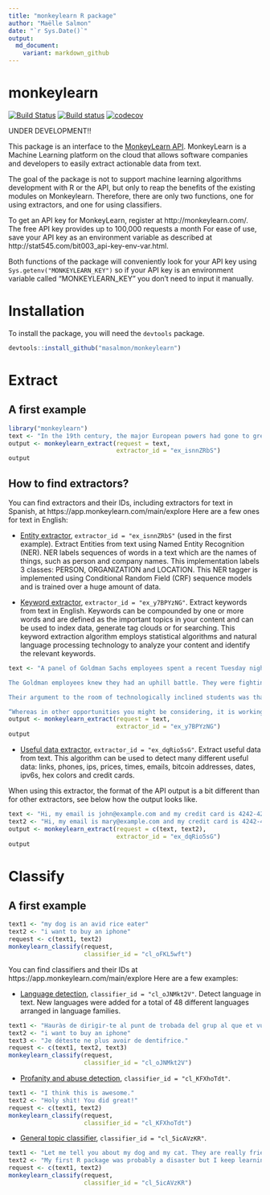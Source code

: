 ```yaml
---
title: "monkeylearn R package"
author: "Maëlle Salmon"
date: "`r Sys.Date()`"
output:
  md_document:
    variant: markdown_github
---
```

monkeylearn
=============
[![Build Status](https://travis-ci.org/masalmon/monkeylearn.svg?branch=master)](https://travis-ci.org/masalmon/monkeylearn)
[![Build status](https://ci.appveyor.com/api/projects/status/a7bjnb5dpr8qrx58?svg=true)](https://ci.appveyor.com/project/masalmon/monkeylearn)
[![codecov](https://codecov.io/gh/masalmon/monkeylearn/branch/master/graph/badge.svg)](https://codecov.io/gh/masalmon/monkeylearn)

UNDER DEVELOPMENT!!

This package is an interface to the [MonkeyLearn API](http://docs.monkeylearn.com/article/api-reference/). MonkeyLearn is a Machine Learning platform on the cloud that allows software companies and developers to easily extract actionable data from text.

The goal of the package is not to support machine learning algorithms development with R or the API, but only to reap the benefits of the existing modules on Monkeylearn. Therefore, there are only two functions, one for using extractors, and one for using classifiers.

To get an API key for MonkeyLearn, register at http://monkeylearn.com/. The free API key provides up to 100,000 requests a month For ease of use, save your API key as an environment variable as described at http://stat545.com/bit003_api-key-env-var.html.

Both functions of the package will conveniently look for your API key using `Sys.getenv("MONKEYLEARN_KEY")` so if your API key is an environment variable called "MONKEYLEARN_KEY" you don't need to input it manually.

# Installation

To install the package, you will need the `devtools` package.

```r
devtools::install_github("masalmon/monkeylearn")

```


# Extract

## A first example 

```r
library("monkeylearn")
text <- "In the 19th century, the major European powers had gone to great lengths to maintain a balance of power throughout Europe, resulting in the existence of a complex network of political and military alliances throughout the continent by 1900.[7] These had started in 1815, with the Holy Alliance between Prussia, Russia, and Austria. Then, in October 1873, German Chancellor Otto von Bismarck negotiated the League of the Three Emperors (German: Dreikaiserbund) between the monarchs of Austria-Hungary, Russia and Germany."
output <- monkeylearn_extract(request = text,
                              extractor_id = "ex_isnnZRbS")
output

```

## How to find extractors?

You can find extractors and their IDs, including extractors for text in Spanish, at https://app.monkeylearn.com/main/explore Here are a few ones for text in English:

* [Entity extractor](https://app.monkeylearn.com/extraction/extractors/ex_isnnZRbS/tab/description-tab), `extractor_id = "ex_isnnZRbS"` (used in the first example). Extract Entities from text using Named Entity Recognition (NER). NER labels sequences of words in a text which are the names of things, such as person and company names. This implementation labels 3 classes: PERSON, ORGANIZATION and LOCATION. This NER tagger is implemented using Conditional Random Field (CRF) sequence models and is trained over a huge amount of data.

* [Keyword extractor](https://app.monkeylearn.com/extraction/extractors/ex_y7BPYzNG/tab/description-tab), `extractor_id = "ex_y7BPYzNG"`. Extract keywords from text in English. Keywords can be compounded by one or more words and are defined as the important topics in your content and can be used to index data, generate tag clouds or for searching. This keyword extraction algorithm employs statistical algorithms and natural language processing technology to analyze your content and identify the relevant keywords.

```r
text <- "A panel of Goldman Sachs employees spent a recent Tuesday night at the Columbia University faculty club trying to convince a packed room of potential recruits that Wall Street, not Silicon Valley, was the place to be for computer scientists.

The Goldman employees knew they had an uphill battle. They were fighting against perceptions of Wall Street as boring and regulation-bound and Silicon Valley as the promised land of flip-flops, beanbag chairs and million-dollar stock options.

Their argument to the room of technologically inclined students was that Wall Street was where they could find far more challenging, diverse and, yes, lucrative jobs working on some of the world’s most difficult technical problems.

“Whereas in other opportunities you might be considering, it is working one type of data or one type of application, we deal in hundreds of products in hundreds of markets, with thousands or tens of thousands of clients, every day, millions of times of day worldwide,” Afsheen Afshar, a managing director at Goldman Sachs, told the students."
output <- monkeylearn_extract(request = text,
                              extractor_id = "ex_y7BPYzNG")
output

```

* [Useful data extractor](https://app.monkeylearn.com/extraction/extractors/ex_dqRio5sG/tab/description-tab), `extractor_id = "ex_dqRio5sG"`. Extract useful data from text. This algorithm can be used to detect many different useful data: links, phones, ips, prices, times, emails, bitcoin addresses, dates, ipv6s, hex colors and credit cards.

When using this extractor, the format of the API output is a bit different than for other extractors, see below how the output looks like.

```r
text <- "Hi, my email is john@example.com and my credit card is 4242-4242-4242-4242 so you can charge me with $10. My phone number is 15555 9876. We can get in touch on April 16, at 10:00am"
text2 <- "Hi, my email is mary@example.com and my credit card is 4242-4232-4242-4242. My phone number is 16655 9876. We can get in touch on April 16, at 10:00am"
output <- monkeylearn_extract(request = c(text, text2),
                              extractor_id = "ex_dqRio5sG")
output

```


# Classify

## A first example

```r
text1 <- "my dog is an avid rice eater"
text2 <- "i want to buy an iphone"
request <- c(text1, text2)
monkeylearn_classify(request,
                     classifier_id = "cl_oFKL5wft")

```

You can find classifiers and their IDs at https://app.monkeylearn.com/main/explore Here are a few examples:

* [Language detection](https://app.monkeylearn.com/categorizer/projects/cl_oJNMkt2V/tab/main-tab), `classifier_id = "cl_oJNMkt2V"`. Detect language in text. New languages were added for a total of 48 different languages arranged in language families.

```r
text1 <- "Hauràs de dirigir-te al punt de trobada del grup al que et vulguis unir."
text2 <- "i want to buy an iphone"
text3 <- "Je déteste ne plus avoir de dentifrice."
request <- c(text1, text2, text3)
monkeylearn_classify(request,
                     classifier_id = "cl_oJNMkt2V")

```

* [Profanity and abuse detection](https://app.monkeylearn.com/categorizer/projects/cl_KFXhoTdt/tab/main-tab), `classifier_id = "cl_KFXhoTdt"`.

```r
text1 <- "I think this is awesome."
text2 <- "Holy shit! You did great!"
request <- c(text1, text2)
monkeylearn_classify(request,
                     classifier_id = "cl_KFXhoTdt")

```

* [General topic classifier](https://app.monkeylearn.com/categorizer/projects/cl_5icAVzKR/tab/), `classifier_id = "cl_5icAVzKR"`.

```r
text1 <- "Let me tell you about my dog and my cat. They are really friendly and like going on walks. They both like chasing mice."
text2 <- "My first R package was probably a disaster but I keep learning how to program."
request <- c(text1, text2)
monkeylearn_classify(request,
                     classifier_id = "cl_5icAVzKR")

```
